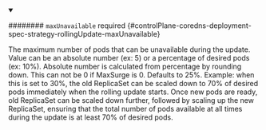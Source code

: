 


<details className="config-field" data-expandable="true" open>
<summary>

######## `maxUnavailable` <span className="config-field-required" data-required="false">required</span> <span className="config-field-type"></span> <span className="config-field-default"></span> <span className="config-field-enum"></span> {#controlPlane-coredns-deployment-spec-strategy-rollingUpdate-maxUnavailable}

The maximum number of pods that can be unavailable during the update.
Value can be an absolute number (ex: 5) or a percentage of desired pods (ex: 10%).
Absolute number is calculated from percentage by rounding down.
This can not be 0 if MaxSurge is 0.
Defaults to 25%.
Example: when this is set to 30%, the old ReplicaSet can be scaled down to 70% of desired pods
immediately when the rolling update starts. Once new pods are ready, old ReplicaSet
can be scaled down further, followed by scaling up the new ReplicaSet, ensuring
that the total number of pods available at all times during the update is at
least 70% of desired pods.

</summary>

<PartialMaxunavailablereference />


</details>
